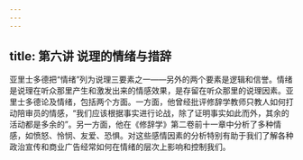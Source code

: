 ```yaml
---
---
---
```

title: 第六讲 说理的情绪与措辞
---





亚里士多德把“情绪”列为说理三要素之一——另外的两个要素是逻辑和信誉。情绪是说理在听众那里产生和激发出来的情感效果，是存留在听众那里的说理因素。亚里士多德论及情绪，包括两个方面。一方面，他曾经批评修辞学教师只教人如何打动陪审员的情感，“我们应该根据事实进行论战，除了证明事实如此而外，其余的活动都是多余的”。另一方面，他在《修辞学》第二卷前十一章中分析了多种情感，如愤怒、怜悯、友爱、恐惧。对这些感情因素的分析特别有助于我们了解各种政治宣传和商业广告经常如何在情绪的层次上影响和控制我们。